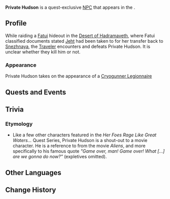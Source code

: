 {{Character Infobox
|type             = Quest NPC
|image            = Fatui Cryogunner Legionnaire Icon.png
|realname         = <!-- Optional, if different from in-game name -->
|deceased         = <!-- Past (for deceased prior to events of the game) or free response -->
|region           = Snezhnaya
|location         = Sumeru
|affiliation      = Fatui
|title            = 

|ancestry         = <!-- Clan/family -->
|father           = 
|mother           = 
|spouse           = 
|sibling          = 
|child            = 
|relative         = 

|voiceEN          = 
|voiceCN          = 
|voiceJP          = 
|dialoguereward   = 
}}
'''Private Hudson''' is a quest-exclusive [[NPC]] that appears in the {{Quest|For Her Judgment Reaches to the Skies...}}.

==Profile==
{{Quote|It's done, man! It's done! What should we do now?|Private Hudson, after his defeat}}
While raiding a [[Fatui]] hideout in the [[Desert of Hadramaveth]], where Fatui classified documents stated [[Jeht]] had been taken to for her transfer back to [[Snezhnaya]], the [[Traveler]] encounters and defeats Private Hudson. It is unclear whether they kill him or not.

===Appearance===
<!--Keep appearance section short and concise. Limit to 2 paragraphs with 3-4 sentences each.-->
Private Hudson takes on the appearance of a [[Fatui Skirmisher - Cryogunner Legionnaire|Cryogunner Legionnaire]]

==Quests and Events==
{{Quests and Events}}

==Trivia==
===Etymology===
* Like a few other characters featured in the ''Her Foes Rage Like Great Waters...'' Quest Series, Private Hudson is a shout-out to a movie character. He is a reference to {{w|Hudson (Aliens)|Private Hudson}} from the movie ''Aliens'', and more specifically to his famous quote ''"Game over, man! Game over! What [...] are we gonna do now?"'' (expletives omitted).

==Other Languages==
{{Other Languages
|default_hidden = 1
|en      = Private Hudson
|zhs     = 哈德森列兵
|zhs_rm  = Hādésēn Lièbīng
|zht     = 哈德森列兵
|zht_rm  = Hādésēn Lièbīng
|ja      = ハドソン二等兵
|ja_rm   = Hadoson Nitouhei
|ko      = 허드슨 병사
|es      = Soldado Hudson
|fr      = Soldat Hudson
|ru      = Рядовой Хадсон
|th      = นายทหาร Hudson
|th_rm   = 
|vi      = Sĩ Binh Hudson
|de      = Hudson
|id      = Prajurit Hudson
|pt      = Soldado Hudson
|tr      = Er Hudson
|it      = Soldato Hudson
}}

==Change History==
{{Change History|3.4}}
<!--
==References==
{{Reflist}}
-->